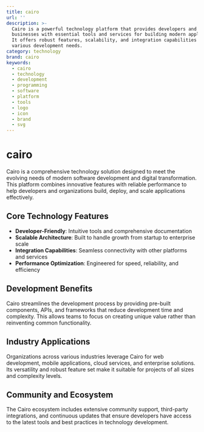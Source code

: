 ```yaml
---
title: cairo
url: ''
description: >-
  Cairo is a powerful technology platform that provides developers and
  businesses with essential tools and services for building modern applications.
  It offers robust features, scalability, and integration capabilities for
  various development needs.
category: technology
brand: cairo
keywords:
  - cairo
  - technology
  - development
  - programming
  - software
  - platform
  - tools
  - logo
  - icon
  - brand
  - svg
---
```


# cairo

Cairo is a comprehensive technology solution designed to meet the evolving needs of modern software development and digital transformation. This platform combines innovative features with reliable performance to help developers and organizations build, deploy, and scale applications effectively.

## Core Technology Features

- **Developer-Friendly**: Intuitive tools and comprehensive documentation
- **Scalable Architecture**: Built to handle growth from startup to enterprise scale
- **Integration Capabilities**: Seamless connectivity with other platforms and services
- **Performance Optimization**: Engineered for speed, reliability, and efficiency

## Development Benefits

Cairo streamlines the development process by providing pre-built components, APIs, and frameworks that reduce development time and complexity. This allows teams to focus on creating unique value rather than reinventing common functionality.

## Industry Applications

Organizations across various industries leverage Cairo for web development, mobile applications, cloud services, and enterprise solutions. Its versatility and robust feature set make it suitable for projects of all sizes and complexity levels.

## Community and Ecosystem

The Cairo ecosystem includes extensive community support, third-party integrations, and continuous updates that ensure developers have access to the latest tools and best practices in technology development.
